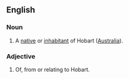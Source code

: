 ==English==
===Noun===
{{en-noun}}
#A [[native]] or [[inhabitant]] of Hobart ([[Australia]]).

===Adjective===
{{en-adj}}
#Of, from or relating to Hobart.
